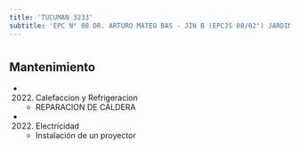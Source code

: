 ```yaml
---
title: 'TUCUMAN 3233'
subtitle: 'EPC N° 08 DR. ARTURO MATEO BAS - JIN B (EPCJS 08/02°) JARDIN DEL ABASTO'
---
```


#


## Mantenimiento

*  (2022) Calefaccion y Refrigeracion 
    + REPARACION DE CALDERA

*  (2022) Electricidad 
    + Instalación de un proyector



